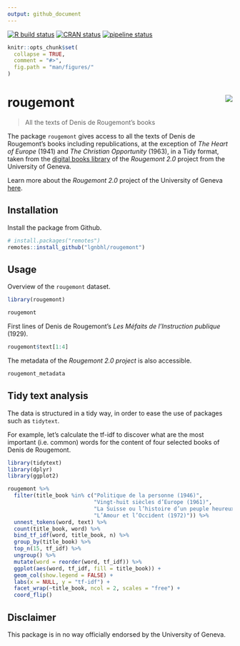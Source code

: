 ```yaml
---
output: github_document
---
```


<!-- README.md is generated from README.Rmd. Please edit that file -->

<!-- badges: start -->
[![R build status](https://github.com/lgnbhl/rougemont/workflows/R-CMD-check/badge.svg)](https://github.com/lgnbhl/rougemont/actions)
[![CRAN status](https://www.r-pkg.org/badges/version/rougemont)](https://CRAN.R-project.org/package=rougemont)
[![pipeline status](https://gitlab.com/lgnbhl/rougemont/badges/master/pipeline.svg)](https://gitlab.com/lgnbhl/rougemont/pipelines)
<!-- badges: end -->

```r
knitr::opts_chunk$set(
  collapse = TRUE,
  comment = "#>",
  fig.path = "man/figures/"
)
```

# rougemont <img src="man/figures/logo.png" align="right" />

> All the texts of Denis de Rougemont's books

The package `rougemont` gives access to all the texts of Denis de Rougemont's books including republications, at the exception of *The Heart of Europe* (1941) and *The Christian Opportunity* (1963), in a Tidy format, taken from the [digital books library](https://www.unige.ch/rougemont/livres/) of the *Rougemont 2.0* project from the University of Geneva.

Learn more about the *Rougemont 2.0* project of the University of Geneva [here](https://www.unige.ch/rougemont/).

## Installation

Install the package from Github.

```r
# install.packages("remotes")
remotes::install_github("lgnbhl/rougemont")
```

## Usage

Overview of the `rougemont` dataset.

```r
library(rougemont)

rougemont
```

First lines of Denis de Rougemont's *Les Méfaits de l’Instruction publique* (1929).

```r
rougemont$text[1:4]
```

The metadata of the *Rougemont 2.0 project* is also accessible.

```r
rougemont_metadata
```

## Tidy text analysis

The data is structured in a tidy way, in order to ease the use of packages such as `tidytext`.

For example, let's calculate the tf-idf to discover what are the most important (i.e. common) words for the content of four selected books of Denis de Rougemont. 

```r
library(tidytext)
library(dplyr)
library(ggplot2)

rougemont %>%
  filter(title_book %in% c("Politique de la personne (1946)", 
                           "Vingt-huit siècles d’Europe (1961)",
                           "La Suisse ou l’histoire d’un peuple heureux (1965)",
                           "L’Amour et l’Occident (1972)")) %>%
  unnest_tokens(word, text) %>%
  count(title_book, word) %>%
  bind_tf_idf(word, title_book, n) %>%
  group_by(title_book) %>% 
  top_n(15, tf_idf) %>% 
  ungroup() %>%
  mutate(word = reorder(word, tf_idf)) %>%
  ggplot(aes(word, tf_idf, fill = title_book)) +
  geom_col(show.legend = FALSE) +
  labs(x = NULL, y = "tf-idf") +
  facet_wrap(~title_book, ncol = 2, scales = "free") +
  coord_flip()
```

## Disclaimer

This package is in no way officially endorsed by the University of Geneva.
